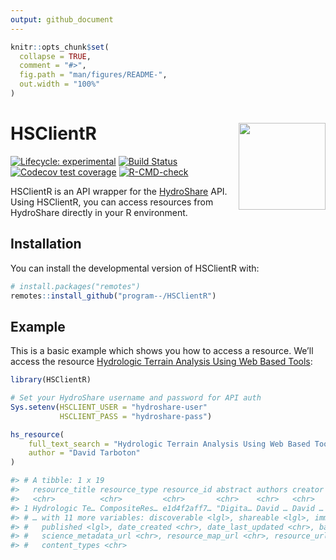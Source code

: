 ```yaml
---
output: github_document
---
```


<!-- README.md is generated from README.Rmd. Please edit that file -->

```r
knitr::opts_chunk$set(
  collapse = TRUE,
  comment = "#>",
  fig.path = "man/figures/README-",
  out.width = "100%"
)
```

# HSClientR <a href='https://github.com/program--/HSClientR'><img src='man/figures/logo.png' align="right" height="139" /></a>

<!-- badges: start -->
[![Lifecycle: experimental](https://img.shields.io/badge/lifecycle-experimental-orange.svg)](https://www.tidyverse.org/lifecycle/#experimental)
[![Build Status](https://travis-ci.com/program--/HSClientR.svg?branch=master)](https://travis-ci.com/program--/HSClientR)
[![Codecov test coverage](https://codecov.io/gh/program--/HSClientR/branch/master/graph/badge.svg)](https://codecov.io/gh/program--/HSClientR)
[![R-CMD-check](https://github.com/program--/HSClientR/workflows/R-CMD-check/badge.svg)](https://github.com/program--/HSClientR/actions)
<!-- [![CRAN status](https://www.r-pkg.org/badges/version/HSClientR)](https://CRAN.R-project.org/package=HSClientR) -->
<!-- badges: end -->

HSClientR is an API wrapper for the [HydroShare](https://www.hydroshare.org) API. Using HSClientR, you can access resources from HydroShare directly in your R environment. 

## Installation

You can install the developmental version of HSClientR with:

``` r
# install.packages("remotes")
remotes::install_github("program--/HSClientR")
```

## Example

This is a basic example which shows you how to access a resource. We'll access the resource
[Hydrologic Terrain Analysis Using Web Based Tools](https://www.hydroshare.org/resource/e1d4f2aff7d84f79b901595f6ea48368/):

```r
library(HSClientR)

# Set your HydroShare username and password for API auth
Sys.setenv(HSCLIENT_USER = "hydroshare-user"
           HSCLIENT_PASS = "hydroshare-pass")

hs_resource(
    full_text_search = "Hydrologic Terrain Analysis Using Web Based Tools",
    author = "David Tarboton"
)

#> # A tibble: 1 x 19
#>   resource_title resource_type resource_id abstract authors creator doi   public
#>   <chr>          <chr>         <chr>       <chr>    <chr>   <chr>   <lgl> <lgl> 
#> 1 Hydrologic Te… CompositeRes… e1d4f2aff7… "Digita… David … David … NA    TRUE  
#> # … with 11 more variables: discoverable <lgl>, shareable <lgl>, immutable <lgl>,
#> #   published <lgl>, date_created <chr>, date_last_updated <chr>, bag_url <chr>,
#> #   science_metadata_url <chr>, resource_map_url <chr>, resource_url <chr>,
#> #   content_types <chr>
```
